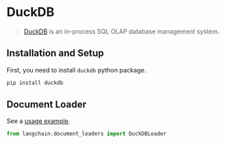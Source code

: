 # DuckDB

>[DuckDB](https://duckdb.org/) is an in-process SQL OLAP database management system.

## Installation and Setup

First, you need to install `duckdb` python package.

```bash
pip install duckdb
```

## Document Loader

See a [usage example](/docs/modules/indexes/document_loaders/examples/duckdb.ipynb).

```python
from langchain.document_loaders import DuckDBLoader
```
